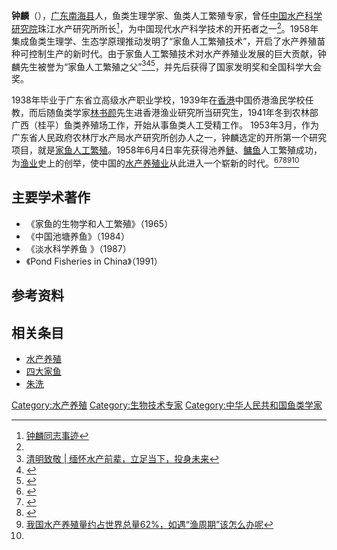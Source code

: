 '''钟麟'''（{{bd|1915年|10月29日|1996年|3月17日|catIdx=Zhong钟麟}}），[[广东|广东]][[南海县|南海县]]人，鱼类生理学家、鱼类人工繁殖专家，曾任[[中国水产科学研究院|中国水产科学研究院]]珠江水产研究所所长<ref name="moa">[http://www.moa.gov.cn/ztzl/xzgcllsnsnmfrwbz/snmfrwfc/200909/t20090925_1358428.htm 钟麟同志事迹]</ref>，为中国现代水产科学技术的开拓者之一<ref name="prfri5"/>。1958年集成鱼类生理学、生态学原理推动发明了“家鱼人工繁殖技术”，开启了水产养殖苗种可控制生产的新时代。由于家鱼人工繁殖技术对水产养殖业发展的巨大贡献，钟麟先生被誉为“家鱼人工繁殖之父”<ref>[https://www.sohu.com/a/306224761_210667 清明致敬 | 缅怀水产前辈，立足当下，投身未来]</ref><ref name="prfri7">{{Cite web |url=http://www.prfri.ac.cn/main/pageShow/7 |title=主持家鱼人工繁殖攻关 |access-date=2016-03-18 |archive-url=https://web.archive.org/web/20160326121845/http://www.prfri.ac.cn/main/pageShow/7 |archive-date=2016-03-26 |dead-url=yes }}</ref><ref>{{Cite web |url=http://cwin.com/scpnews/view2.asp?id=7284 |title=家魚人工繁殖之父鐘麟百年誕辰 |access-date=2016-03-18 |archive-url=https://web.archive.org/web/20160326065759/http://cwin.com/scpnews/view2.asp?id=7284 |archive-date=2016-03-26 |dead-url=yes }}</ref>，并先后获得了国家发明奖和全国科学大会奖。

1938年毕业于广东省立高级水产职业学校，1939年在[[香港|香港]]中国侨港渔民学校任教，而后随鱼类学家[[林书颜|林书颜]]先生进香港渔业研究所当研究生，1941年冬到农林部广西（桂平）鱼类养殖场工作，开始从事鱼类人工受精工作。 1953年3月，作为广东省人民政府农林厅水产局水产研究所创办人之一，钟麟选定的开所第一个研究项目，就是[[家鱼|家鱼]][[人工繁殖|人工繁殖]]。1958年6月4日率先获得池养[[鲢|鲢]]、[[鳙鱼|鳙鱼]]人工繁殖成功，为[[渔业|渔业]]史上的创举，使中国的[[水产养殖业|水产养殖业]]从此进入一个崭新的时代。<ref name="prfri5">{{Cite web |url=http://www.prfri.ac.cn/main/pageShow/5 |title=钟麟先生生平要录 |access-date=2016-03-18 |archive-url=https://web.archive.org/web/20160326153744/http://www.prfri.ac.cn/main/pageShow/5 |archive-date=2016-03-26 |dead-url=yes }}</ref><ref name="prfri4">{{Cite web |url=http://www.prfri.ac.cn/main/pageShow/4 |title=珠江水产所创办人之一 |access-date=2016-03-18 |archive-url=https://web.archive.org/web/20160326132706/http://www.prfri.ac.cn/main/pageShow/4 |archive-date=2016-03-26 |dead-url=yes }}</ref><ref>{{Cite Q|Q66729510|url=http://www.cnki.com.cn/Article/CJFDTOTAL-KXTB196410013.htm}}</ref><ref>[https://new.qq.com/omn/RGJ20190/RGJ2019091700318100.html 我国水产养殖量约占世界总量62%，如遇“渔周期”该怎么办呢]</ref><ref name="moa"/>

==主要学术著作==
* 《家鱼的生物学和人工繁殖》（1965）
* 《中国池塘养鱼》（1984）
* 《淡水科学养鱼 》（1987）
* 《Pond Fisheries in China》（1991）

==参考资料==
{{reflist|30em}}

==相关条目==
*[[水产养殖|水产养殖]]
*[[四大家鱼|四大家鱼]]
*[[朱洗|朱洗]]

{{Authority control}}
	
{{DEFAULTSORT:Zhong}}
[[Category:水产养殖|Category:水产养殖]]
[[Category:生物技术专家|Category:生物技术专家]]
[[Category:中华人民共和国鱼类学家|Category:中华人民共和国鱼类学家]]